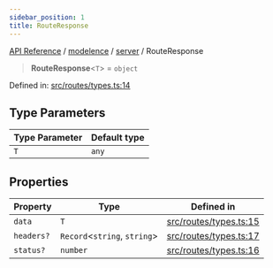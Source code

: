 ```yaml
---
sidebar_position: 1
title: RouteResponse
---
```


[API Reference](/api-reference/modelence/server/type-aliases/../../../index) / [modelence](/api-reference/modelence/server/type-aliases/../../index) / [server](/api-reference/modelence/server/type-aliases/../index) / RouteResponse

> **RouteResponse**\<`T`\> = `object`

Defined in: [src/routes/types.ts:14](https://github.com/modelence/modelence/blob/512ee88fe572f77aea1b2e49a9ab94a9ef5e3c14/packages/modelence/src/routes/types.ts#L14)

## Type Parameters

| Type Parameter | Default type |
| ------ | ------ |
| `T` | `any` |

## Properties

| Property | Type | Defined in |
| ------ | ------ | ------ |
| <a id="data"></a> `data` | `T` | [src/routes/types.ts:15](https://github.com/modelence/modelence/blob/512ee88fe572f77aea1b2e49a9ab94a9ef5e3c14/packages/modelence/src/routes/types.ts#L15) |
| <a id="headers"></a> `headers?` | `Record`\<`string`, `string`\> | [src/routes/types.ts:17](https://github.com/modelence/modelence/blob/512ee88fe572f77aea1b2e49a9ab94a9ef5e3c14/packages/modelence/src/routes/types.ts#L17) |
| <a id="status"></a> `status?` | `number` | [src/routes/types.ts:16](https://github.com/modelence/modelence/blob/512ee88fe572f77aea1b2e49a9ab94a9ef5e3c14/packages/modelence/src/routes/types.ts#L16) |
